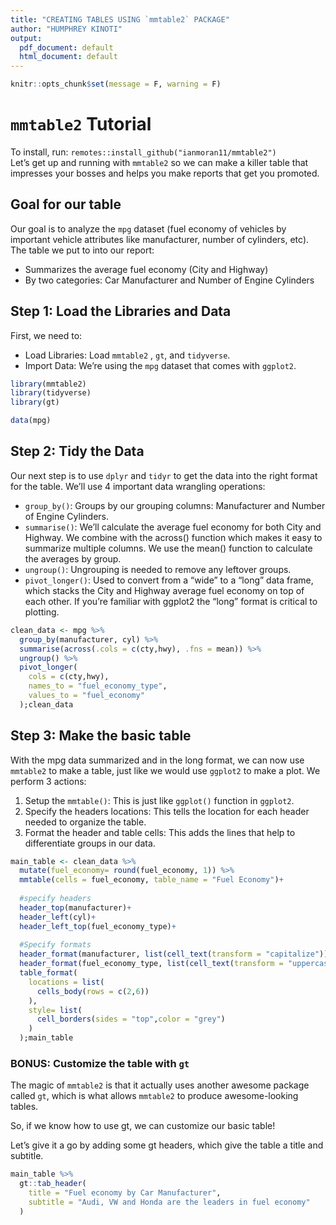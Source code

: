 ```yaml
---
title: "CREATING TABLES USING `mmtable2` PACKAGE"
author: "HUMPHREY KINOTI"
output:
  pdf_document: default
  html_document: default
---
```


```r
knitr::opts_chunk$set(message = F, warning = F)
```

# `mmtable2` Tutorial
To install, run: `remotes::install_github("ianmoran11/mmtable2")`  
Let’s get up and running with `mmtable2` so we can make a killer table that impresses your bosses and helps you make reports that get you promoted.

## Goal for our table  
Our goal is to analyze the `mpg` dataset (fuel economy of vehicles by important vehicle attributes like manufacturer, number of cylinders, etc). The table we put to into our report:

- Summarizes the average fuel economy (City and Highway)
- By two categories: Car Manufacturer and Number of Engine Cylinders

## Step 1: Load the Libraries and Data
First, we need to:

- Load Libraries: Load `mmtable2` , `gt`, and `tidyverse`.
- Import Data: We’re using the `mpg` dataset that comes with `ggplot2`.

```r
library(mmtable2)
library(tidyverse)
library(gt)

data(mpg)
```

## Step 2: Tidy the Data
Our next step is to use `dplyr` and `tidyr` to get the data into the right format for the table. We’ll use 4 important data wrangling operations:

- `group_by()`: Groups by our grouping columns: Manufacturer and Number of Engine Cylinders.
- `summarise()`: We’ll calculate the average fuel economy for both City and Highway. We combine with the across() function which makes it easy to summarize multiple columns. We use the mean() function to calculate the averages by group.
- `ungroup()`: Ungrouping is needed to remove any leftover groups.
- `pivot_longer()`: Used to convert from a “wide” to a “long” data frame, which stacks the City and Highway average fuel economy on top of each other. If you’re familiar with ggplot2 the “long” format is critical to plotting.

```r
clean_data <- mpg %>% 
  group_by(manufacturer, cyl) %>% 
  summarise(across(.cols = c(cty,hwy), .fns = mean)) %>% 
  ungroup() %>% 
  pivot_longer(
    cols = c(cty,hwy),
    names_to = "fuel_economy_type",
    values_to = "fuel_economy"
  );clean_data

```

## Step 3: Make the basic table
With the mpg data summarized and in the long format, we can now use `mmtable2` to make a table, just like we would use `ggplot2` to make a plot. We perform 3 actions:

1. Setup the `mmtable()`: This is just like `ggplot()` function in `ggplot2`.
2. Specify the headers locations: This tells the location for each header needed to organize the table.
3. Format the header and table cells: This adds the lines that help to differentiate groups in our data.

```r
main_table <- clean_data %>% 
  mutate(fuel_economy= round(fuel_economy, 1)) %>% 
  mmtable(cells = fuel_economy, table_name = "Fuel Economy")+
  
  #specify headers
  header_top(manufacturer)+
  header_left(cyl)+
  header_left_top(fuel_economy_type)+
  
  #Specify formats
  header_format(manufacturer, list(cell_text(transform = "capitalize")))+
  header_format(fuel_economy_type, list(cell_text(transform = "uppercase")))+
  table_format(
    locations = list(
      cells_body(rows = c(2,6))
    ),
    style= list(
      cell_borders(sides = "top",color = "grey")
    )
  );main_table
```

### BONUS: Customize the table with `gt`
The magic of `mmtable2` is that it actually uses another awesome package called `gt`, which is what allows `mmtable2` to produce awesome-looking tables.

So, if we know how to use gt, we can customize our basic table!

Let’s give it a go by adding some gt headers, which give the table a title and subtitle.

```r
main_table %>% 
  gt::tab_header(
    title = "Fuel economy by Car Manufacturer",
    subtitle = "Audi, VW and Honda are the leaders in fuel economy"
  )
```

